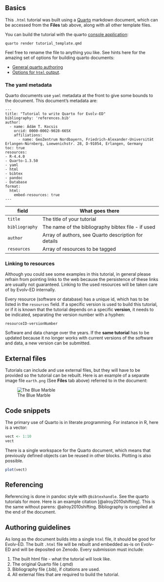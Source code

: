 ## Basics

This `.html` tutorial was built using a [Quarto](https://quarto.org/) markdown document, which can be accessed from the **Files** tab above, along with all other template files. 


You can build the tutorial with the quarto [console application](https://quarto.org/docs/get-started/):

```
quarto render tutorial_template.qmd
```

Feel free to rename the file to anything you like. See hints here for the amazing set of options for building quarto documents:

- [General quarto authoring](https://quarto.org/docs/authoring/markdown-basics.html)
- [Options for `html` output](https://quarto.org/docs/output-formats/html-basics.html).

### The yaml metadata

Quarto documents use `yaml` metadata at the front to give some bounds to the document. This document's metadata are:

```
---
title: "Tutorial to write Quarto for Evolv-ED"
bibliography: 'references.bib'
author:
  - name: Ádám T. Kocsis 
    orcid: 0000-0002-9028-665X
    affiliations:
      - name: GeoZentrum Nordbayern, Friedrich-Alexander-Universität Erlangen-Nürnberg, Loewenichstr. 28, D-91054, Erlangen, Germany
toc: true
resources:
- R-4.4.0
- Quarto-1.3.50
- yaml
- html 
- bibtex
- pandoc
- Database
format:
  html:
    embed-resources: true
---

```
| field          | What goes there                                      |
|----------------|------------------------------------------------------|
| `title`        | The title of your tutorial                           |
| `bibliography` | The name of the bibliography bibtex file - if used   |
| `author`       | Array of authors, see Quarto description for details |
| `resources`    | Array of resources to be tagged                      |

### Linking to resources

Although you could see some examples in this tutorial, in general please refrain from pointing links to the web because the persistence of these links are usually not guaranteed. Linking to the used resources will be taken care of by Evolv-ED internally.

Every resource (software or database) has a unique id, which has to be listed in the `resources` field. If a specific version is used to build this tutorial, or if it is known that the tutorial depends on a specific **version**, it needs to be indicated, separating the version number with a hyphen:

`resourceID-versionNumber`

Software and data change over the years. If the **same tutorial** has to be updated because it no longer works with current versions of the software and data, a new version can be submitted.


## External files

Tutorials can include and use external files, but they will have to be provided so the tutorial can be rebuilt. Here is an example of a separate image file `earth.png` (See **Files** tab above) referred to in the document:

![The Blue Marble](earth.png)


## Code snippets

The primary use of Quarto is in literate programming. For instance in R, here is a vector:

```r
vect <- 1:10
vect
```

There is a single workspace for the Quarto document, which means that previously defined objects can be reused in other blocks. Plotting is also possible.

```r
plot(vect)
```


## Referencing

Referencing is done in pandoc style with `@bibtexhandle`. See the quarto tutorials for more. Here is an example citation [@alroy2010shifting]. This is the same without parens: @alroy2010shifting. Bibliography is compiled at the end of the document.


## Authoring guidelines 

As long as the document builds into a single `html` file, it should be good for Evolv-ED. The built `.html` file will be rebuilt and embedded as-is on Evolv-ED and will be deposited on Zenodo. Every submission must include:

1. The built html file - what the tutorial will look like.
2. The original Quarto file (.qmd)
3. Bibliography file (.bib), if citations are used.
4. All external files that are required to build the tutorial.



